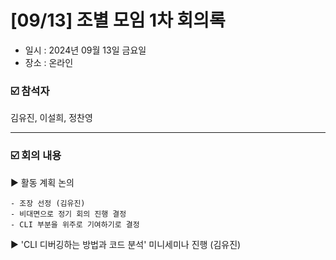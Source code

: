 # [09/13] 조별 모임 1차 회의록

- 일시 : 2024년 09월 13일 금요일
- 장소 : 온라인

### ☑️ 참석자

김유진, 이설희, 정찬영

---

### ☑️ 회의 내용

▶️ 활동 계획 논의

    - 조장 선정 (김유진)
    - 비대면으로 정기 회의 진행 결정
    - CLI 부분을 위주로 기여하기로 결정

▶️ 'CLI 디버깅하는 방법과 코드 분석' 미니세미나 진행 (김유진)
